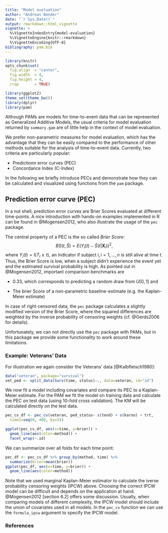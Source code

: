 ```yaml
---
title: "Model evaluation"
author: "Andreas Bender"
date: "`r Sys.Date()`"
output: rmarkdown::html_vignette
vignette: >
  %\VignetteIndexEntry{model-evaluation}
  %\VignetteEngine{knitr::rmarkdown}
  %\VignetteEncoding{UTF-8}
bibliography: pam.bib
---
```


```r
library(knitr)
opts_chunk$set(
  fig.align  = "center",
  fig.width  = 4,
  fig.height = 4,
  crop       = TRUE)
```


```r
library(ggplot2)
theme_set(theme_bw())
library(dplyr)
library(pam)
```


Although PAMs are models for time-to-event data that can be represented as 
Generalized Additive Models, the usual criteria for model evaluation returned 
by `summary.gam` are of little help in the context of model evaluation. 

We prefer non-parametric measures for model evaluation, which has the advantage 
that they can be easily compared to the performance of other methods suitable 
for the analysis of time-to-event data. Currently, two criteria are particularly 
popular: 

- Predictionn error curves (PEC)
- Concordance Index (C-Index)

In the following we briefly introduce PECs and demonstrate how they can be 
calculated and visualized using functions from the `pam` package.

## Prediction error curve (PEC)
In a nut shell, prediction error curves are Brier Scores evaluated at different 
time-points. A nice introduction with hands-on examples implemented in R can 
be found in @Mogensen2012, who also illustrate the usage of the `pec` package. 


The central property of a PEC is the so called *Brier Score*: 
$$
BS(t, \hat{S}) = E(Y_i(t) - \hat{S}(t|\mathbf{X}_i))^2, 
$$
where $Y_i(t) = I(T_i \geq t)$, an indicator if subject $i, i=1,\ldots,n$ is 
still alive at time $t$. Thus, the Brier Score is low, when a subject didn't 
experience the event yet and the estimated survival probability is high. 
As pointed out in @Mogensen2012, important comparison benchmarks are 
  
  - 0.33, which corresponds to predicting a random draw from $U[0, 1]$ and
  
  - The brier Score of a non-parametric baseline-estimate (e.g. the Kaplan-Meier estimate)
  
In case of right censored data, the `pec` package calculates a slightly modified 
version of the Brier Score, where the squared differences are weighted by the 
inverse probability of censoring weights (cf. @Gerds2006 for details).

Unfortunately, we can not directly use the `pec` package with PAMs, but in this 
package we provide some functionality to work around these limitations. 

### Example: Veterans' Data
For illustration we again consider the Veterans' data [@Kalbfleisch1980]: 

```r
data("veteran", package="survival")
vet_ped <- split_data(Surv(time, status)~., data=veteran, id="id")
```

We now fit a model including covariates and compare its PEC to a Kaplan-Meier 
estimate. For the PAM we fit the model on training data and calculate 
the PEC on test data (using 10-fold cross validation). The KM will be calculated
directly on the test data. 

```r
pec_cv_df <- pec_cv(veteran, ped_status~ s(tend) + s(karno) + trt, 
  times=seq(0, 400, by=5))
```

```r
ggplot(pec_cv_df, aes(x=time, y=brier)) + 
  geom_line(aes(color=method)) + 
  facet_wrap(~.id)
```

We can summarize over all folds for each time point: 
```r
pec_df <- pec_cv_df %>% group_by(method, time) %>% 
  summarize(brier=mean(brier))
ggplot(pec_df, aes(x=time, y=brier)) +
  geom_line(aes(color=method))
```

Note that we used marginal Kaplan-Meier estimator to calculate the 
iverse probability censoring weights (IPCW) above. Choosing the correct 
IPCW model can be difficult and depends on the application at hand. 
@Mogensen2012 [section 6.2] offers some discussion. Usually, when comparing 
models of different complexity, the IPCW model should include the union of 
covariates used in all models. In the `pec_cv` function we can use 
the `formula_ipcw` argument to specify the IPCW model.


### References